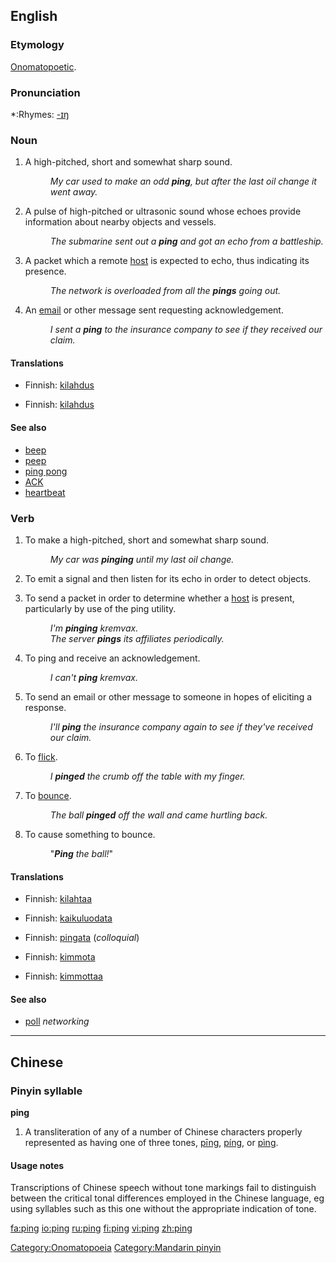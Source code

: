 {{see|pīng|píng|pìng}}
==English==

===Etymology===
[[onomatopoetic|Onomatopoetic]].

===Pronunciation===
*:Rhymes: [[Rhymes:English:-ɪŋ|-ɪŋ]]

===Noun===
{{en-noun}}

# A high-pitched, short and somewhat sharp sound.
#: ''My car used to make an odd '''ping''', but after the last oil change it went away.''
# {{italbrac|submarine navigation}} A pulse of high-pitched or ultrasonic sound whose echoes provide information about nearby objects and vessels.
#: ''The submarine sent out a '''ping''' and got an echo from a battleship.''
# {{networking}} A packet which a remote [[host]] is expected to echo, thus indicating its presence.
#: ''The network is overloaded from all the '''pings''' going out.''
# {{context|txt|internet}} An [[email]] or other message sent requesting acknowledgement.
#: ''I sent a '''ping''' to the insurance company to see if they received our claim.''

====Translations====
{{trans-top|A high-pitched, short and somewhat sharp sound}}
*Finnish: [[kilahdus]]
{{trans-mid}}
{{trans-bottom}}

{{trans-top|A pulse of high-pitched or ultrasonic sound}}
{{trans-mid}}
{{trans-bottom}}

{{trans-top|A packet which a remote host is expected to echo}}
{{trans-mid}}
{{trans-bottom}}

{{trans-top|An email or other message sent requesting acknowledgement}}
*Finnish: [[kilahdus]]
{{trans-mid}}
{{trans-bottom}}

====See also====
*[[beep]]
*[[peep]]
*[[ping pong]]
*[[ACK]]
*[[heartbeat]]

===Verb===
{{en-verb|pings|pinging|pinged}}

# To make a high-pitched, short and somewhat sharp sound.
#: ''My car was '''pinging''' until my last oil change.''
# {{italbrac|submarine navigation}} To emit a signal and then listen for its echo in order to detect objects.
# {{networking}} To send a packet in order to determine whether a [[host]] is present, particularly by use of the ping utility.
#: ''I'm '''pinging''' kremvax.''
#: ''The server '''pings''' its affiliates periodically.''
# {{networking}} To ping and receive an acknowledgement.
#: ''I can't '''ping''' kremvax.''
# To send an email or other message to someone in hopes of eliciting a response.
#: ''I'll '''ping''' the insurance company again to see if they've received our claim.''
# {{colloquial}} To [[flick]].
#: ''I '''pinged''' the crumb off the table with my finger.''
# {{context|colloquial|sports|intransitive}} To [[bounce]].
#: ''The ball '''pinged''' off the wall and came hurtling back.''
# {{context|colloquial|sports|transitive}} To cause something to bounce.
#: "'''''Ping''' the ball!''"

====Translations====
{{trans-top|To make a high-pitched, short and somewhat sharp sound}}
*Finnish: [[kilahtaa]]
{{trans-mid}}
{{trans-bottom}}

{{trans-top|To emit a signal and then listen for its echo in order to detect objects}}
*Finnish: [[kaikuluodata]]
{{trans-mid}}
{{trans-bottom}}

{{trans-top|To send a packet in order to determine whether a host is present}}
*Finnish: [[pingata]] (''colloquial'')
{{trans-mid}}
{{trans-bottom}}

{{trans-top|To ping and receive an acknowledgement}}
{{trans-mid}}
{{trans-bottom}}

{{trans-top|To send an email or other message to someone in hopes of eliciting a response}}
{{trans-mid}}
{{trans-bottom}}

{{trans-top|To flick}}
{{trans-mid}}
{{trans-bottom}}

{{trans-top|To bounce}}
*Finnish: [[kimmota]]
{{trans-mid}}
{{trans-bottom}}

{{trans-top|To cause something to bounce}}
*Finnish: [[kimmottaa]]
{{trans-mid}}
{{trans-bottom}}

====See also====
*[[poll]] ''networking''

[[Category:Onomatopoeia]]

----

==Chinese==

===Pinyin syllable===
'''ping'''

# A transliteration of any of a number of Chinese characters properly represented as having one of three tones, [[pīng]], [[píng]], or [[pìng]].

====Usage notes====
Transcriptions of Chinese speech without tone markings fail to distinguish between the critical tonal differences employed in the Chinese language, eg using syllables such as this one without the appropriate indication of tone.

[[Category:Mandarin pinyin]]

[[fa:ping]]
[[io:ping]]
[[ru:ping]]
[[fi:ping]]
[[vi:ping]]
[[zh:ping]]